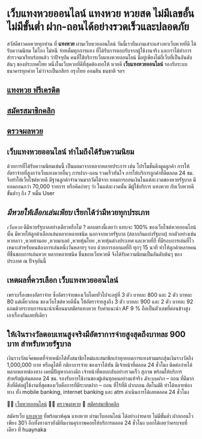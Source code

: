 # เว็บแทงหวยออนไลน์ แทงหวย หวยสด ไม่มีเลขอั้น ไม่มีขั้นต่ำ ฝาก-ถอนได้อย่างรวดเร็วและปลอดภัย

สวัสดีชาวคอหวยทุกท่าน ที่ **แทงหวย** ผ่านเว็บหวยออนไลน์ วันนี้เราทีมงานเสาะแสวงหาเว็บหวยที่ดี ได้รับความนิยม ไม่โกง ไม่หนี จ่ายเต็มทุกการแทง ที่ได้รับการตอบรับจากผู้ใช้งานจริง และเราได้ทำการสำรวจมาเรียบร้อยแล้ว ว่าปัจจุบัน คนที่ใช้บริการเว็บแทงหวยออนไลน์ มีอยู่เพียงไม่กี่เว็บที่เป็นอันดับต้นๆ ของประเทศไทย หนึ่งในเว็บหวยที่ดีที่สุดต้องยกให้ หวยดี **เว็บแทงหวยออนไลน์** รองรับระบบธนาคารทุกค่าย ไม่ว่าจะเป็นกสิกร กรุงไทย ออมสิน ธนชาติ ฯลฯ

##  [แทงหวย ฟรีเครดิต](https://huaynaka.com/ "แทงหวย ฟรีเครดิต")

##  [สมัครสมาชิกคลิก]([https://www.google.bg/url?sa=t&url=https://tang.huaynaka.com/auth/registration](https://tang.huaynaka.com/auth/registration))

##  [ตรวจผลหวย]([http://www.google.at/url?sa=t&url=https://huaynaka.com/%e0%b8%95%e0%b8%a3%e0%b8%a7%e0%b8%88%e0%b8%9c%e0%b8%a5%e0%b8%ab%e0%b8%a7%e0%b8%a2/](https://huaynaka.com/%e0%b8%95%e0%b8%a3%e0%b8%a7%e0%b8%88%e0%b8%9c%e0%b8%a5%e0%b8%ab%e0%b8%a7%e0%b8%a2/) "ตรวจผลหวย")

## เว็บแทงหวยออนไลน์ ทำไมถึงได้รับความนิยม
ด้วยการที่ได้รับความนิยมเช่นนี้ เป็นผลมาจากหลากหลายประการ เช่น โปรโมชั่นดึงดูดลูกค้า การให้อัตราจ่ายที่สูงกว่าเว็บแทงหวยอื่นๆ การฝาก-ถอน รวดเร็วทันใจ การให้บริการลูกค้าที่ดีตลอด 24 ชม. จึงทำให้เว็บไซต์หวยดี มีฐานลูกค้าจำนวนมากวัดได้จาก ยอดการถอนเงินในแต่ละงวดของหวยรัฐบาล มียอดถอนกว่า 70,000 รายการ หรือคิดง่ายๆ ว่า ในแต่ละงวดนั้น มีผู้ใช้บริการ แทงหวย กับเว็บหวยดี ขั้นต่ำๆ ถึง 7 หมื่น User

## *มีหวยให้เลือกเล่นเพียบ* เรียกได้ว่ามีหวยทุกประเภท

*เว็บหวย* ดีมีหวยรัฐบาลอย่างเดียวหรือไม่ ? ตอบตรงนี้เลยว่า แทบจะ 100% ของเว็บไซต์หวยออนไลน์นั้น มีหวยให้ลูกค้าเลือกเล่นหลากหลายชนิด นอกจากหวยรัฐบาล (สลากกินแบ่งรัฐบาล)  ยกตัวอย่างเช่น หวยลาว ,หวยฮานอย ,หวยมาเลย์ ,หวยหุ้นไทย ,หวยหุ้นต่างประเทศ และหวยยี่กี ที่มีรอบการเล่นที่ไว เหมาะสำหรับคนต้องการเล่นหนึ่งวันหลายๆ รอบ ด้วยการออกผลยี่กี ทุกๆ 15 นาที ทำให้ลูกค้าหลายคนที่ชื่นชอบการเล่นหวย หลากหลายชนิด ชื่นชอบเว็บหวยดี จึงได้รับความนิยมเป็นอันดับต้นๆ ของประเทศ ณ ปัจจุบันนี้

## เหตผลที่ควรเลือก **เว็บแทงหวยออนไลน์**

เพราะเรื่องของอัตราจ่าย ซึ่งอัตราจ่ายของเว็บโดยทั่วไปจะอยู่ที่ 3 ตัว บาทละ 800 และ 2 ตัว บาทละ 80 แต่เดี๋ยวก่อน ของเว็บไซต์หวยดีนั้น ให้อัตราจ่ายสูงถึง 3 ตัว บาทละ 900 และ 2 ตัว บาทละ 92 แถมด้วยระบบการแนะนำเพื่อนมาสมัครแทงหวย รับค่าแนะนำ AF 9 % ถือเป็นตัวเลขที่ค่อนข้างสูงเอาเรื่องกันเลยทีเดียว

## ให้เงินรางวัลตอบเทนสูงจริงมีอัตราการจ่ายสูงสุดถึงบาทละ 900 บาท สำหรับหวยรัฐบาล

เงินรางวัลแจ๊คพอตที่จ่ายหนักได้ทั้งสมาชิกใหม่และสมาชิกเก่าทุกยอดการแทงสามมรถลุ้นเงินรางวัลถึง 1,000,000 บาท หรือดูได้ที่ กติกาการจ่าย ของเราได้ทัน
มีเจ้าหน้าที่ตลอด 24 ชั่วโมง ติดต่อง่ายได้หลากหลายช่องทาง เคยมีปัญหากลางดึก เจ้าหน้าที่ตอบกลับอย่างรวดเร็ว สุภาพ พร้อมให้บริการ สำหรับผู้เล่นตลอด 24 ชม. รองรับการใช้งานของผู้เล่นทุกคนอย่างแท้จริง
*มีระบบฝาก* – ถอน ที่ดีมาก สิ่งที่ดีต่อผู้ใช้งานที่สุดของเว็บคือการที่มีระบบฝาก – ถอน ที่ไร้ที่ติ ฝากถอน อัตโนมัติ ทำได้หลายช่องทาง ทั้ง mobile banking, internet banking และ atm ดำเนินการได้เลยตลอด 24 ชั่วโมง


👨‍🚀 [เว็บหวยออนไลน์](http://maps.google.com.bd/url?sa=t&url=https://huaynaka.com/)
👩‍⚖️ [ตรวจผลหวย](http://www.google.at/url?sa=t&url=https://huaynaka.com/%e0%b8%95%e0%b8%a3%e0%b8%a7%e0%b8%88%e0%b8%9c%e0%b8%a5%e0%b8%ab%e0%b8%a7%e0%b8%a2/ "ตรวจผลหวย")
🧝 [สมัครสมาชิกคลิก](http://images.google.al/url?sa=t&url=https://tang.huaynaka.com/auth/registration)

สมัครเว็บ [แทงหวย](https://images.google.com.ag/url?sa=t&url=https://huaynaka.com/) ที่พร้อมวห้คุณ แทงหวย ผ่านเว็บออนไลน์ ได้อย่างง่ายดาย ไม่มีขั้นต่ำ ฝากถอนไว เพียง 30วิ อีกทั้งทางเรายังมีทีมงานคุรภาพคอยให้บริการตลอด 24 ชั่วโมง บอกได้เลยว่าครบจบที่เดียว ที่ huaynaka
